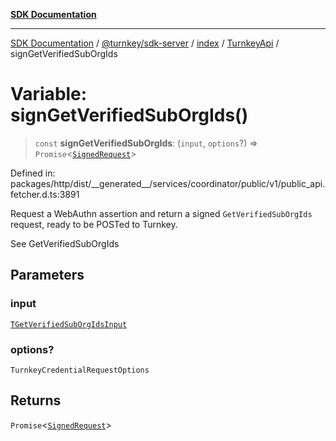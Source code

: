 [**SDK Documentation**](../../../../../../README.mdx)

***

[SDK Documentation](../../../../../../packages.mdx) / [@turnkey/sdk-server](../../../../README.mdx) / [index](../../../README.mdx) / [TurnkeyApi](../README.mdx) / signGetVerifiedSubOrgIds

# Variable: signGetVerifiedSubOrgIds()

> `const` **signGetVerifiedSubOrgIds**: (`input`, `options`?) => `Promise`\<[`SignedRequest`](../../../../../http/index/type-aliases/SignedRequest.mdx)\>

Defined in: packages/http/dist/\_\_generated\_\_/services/coordinator/public/v1/public\_api.fetcher.d.ts:3891

Request a WebAuthn assertion and return a signed `GetVerifiedSubOrgIds` request, ready to be POSTed to Turnkey.

See GetVerifiedSubOrgIds

## Parameters

### input

[`TGetVerifiedSubOrgIdsInput`](../type-aliases/TGetVerifiedSubOrgIdsInput.mdx)

### options?

`TurnkeyCredentialRequestOptions`

## Returns

`Promise`\<[`SignedRequest`](../../../../../http/index/type-aliases/SignedRequest.mdx)\>
